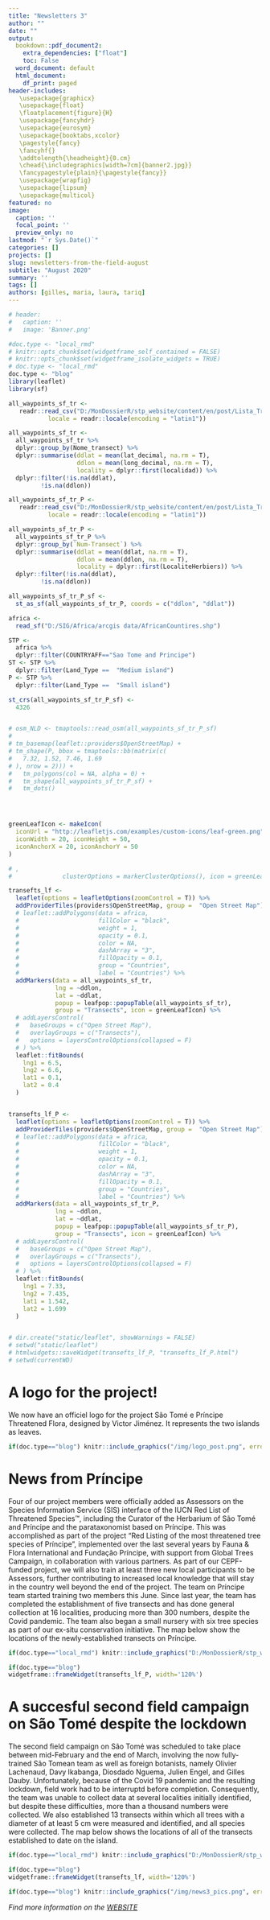 ```yaml
---
title: "Newsletters 3"
author: ""
date: ""
output: 
  bookdown::pdf_document2:
    extra_dependencies: ["float"]
    toc: False
  word_document: default
  html_document:
    df_print: paged
header-includes: 
   \usepackage{graphicx}
   \usepackage{float}
   \floatplacement{figure}{H}
   \usepackage{fancyhdr}
   \usepackage{eurosym}
   \usepackage{booktabs,xcolor}
   \pagestyle{fancy}
   \fancyhf{}
   \addtolength{\headheight}{0.cm}
   \chead{\includegraphics[width=7cm]{banner2.jpg}}
   \fancypagestyle{plain}{\pagestyle{fancy}}
   \usepackage{wrapfig}
   \usepackage{lipsum}
   \usepackage{multicol}
featured: no
image:
  caption: ''
  focal_point: ''
  preview_only: no
lastmod: "`r Sys.Date()`"
categories: []
projects: []
slug: newsletters-from-the-field-august
subtitle: "August 2020"
summary: ''
tags: []
authors: [gilles, maria, laura, tariq]
---
```


\vspace{-28truemm}

```r

# header:
#   caption: ''
#   image: 'Banner.png'

#doc.type <- "local_rmd"
# knitr::opts_chunk$set(widgetframe_self_contained = FALSE)
# knitr::opts_chunk$set(widgetframe_isolate_widgets = TRUE)
# doc.type <- "local_rmd"
doc.type <- "blog"
library(leaflet)
library(sf)

```


```r

all_waypoints_sf_tr <- 
   readr::read_csv("D:/MonDossierR/stp_website/content/en/post/Lista_Transecto_ST.csv", 
           locale = readr::locale(encoding = "latin1"))

all_waypoints_sf_tr <- 
  all_waypoints_sf_tr %>% 
  dplyr::group_by(Nome_transect) %>% 
  dplyr::summarise(ddlat = mean(lat_decimal, na.rm = T),
                   ddlon = mean(long_decimal, na.rm = T),
                   locality = dplyr::first(localidad)) %>% 
  dplyr::filter(!is.na(ddlat), 
         !is.na(ddlon))

all_waypoints_sf_tr_P <- 
   readr::read_csv("D:/MonDossierR/stp_website/content/en/post/Lista_Transecto_P.csv", 
           locale = readr::locale(encoding = "latin1"))

all_waypoints_sf_tr_P <- 
  all_waypoints_sf_tr_P %>% 
  dplyr::group_by(`Num-Transect`) %>% 
  dplyr::summarise(ddlat = mean(ddlat, na.rm = T),
                   ddlon = mean(ddlon, na.rm = T),
                   locality = dplyr::first(LocaliteHerbiers)) %>% 
  dplyr::filter(!is.na(ddlat), 
         !is.na(ddlon))

all_waypoints_sf_tr_P_sf <- 
  st_as_sf(all_waypoints_sf_tr_P, coords = c("ddlon", "ddlat"))

africa <- 
  read_sf("D:/SIG/Africa/arcgis data/AfricanCountires.shp")

STP <- 
  africa %>% 
  dplyr::filter(COUNTRYAFF=="Sao Tome and Principe")
ST <- STP %>% 
  dplyr::filter(Land_Type ==  "Medium island")
P <- STP %>% 
  dplyr::filter(Land_Type ==  "Small island")

st_crs(all_waypoints_sf_tr_P_sf) <- 
  4326


# osm_NLD <- tmaptools::read_osm(all_waypoints_sf_tr_P_sf)
# 
# tm_basemap(leaflet::providers$OpenStreetMap) +
# tm_shape(P, bbox = tmaptools::bb(matrix(c(
#   7.32, 1.52, 7.46, 1.69
# ), nrow = 2))) +
#   tm_polygons(col = NA, alpha = 0) +
#   tm_shape(all_waypoints_sf_tr_P_sf) +
#   tm_dots()




greenLeafIcon <- makeIcon(
  iconUrl = "http://leafletjs.com/examples/custom-icons/leaf-green.png",
  iconWidth = 20, iconHeight = 50,
  iconAnchorX = 20, iconAnchorY = 50
)

# ,
#              clusterOptions = markerClusterOptions(), icon = greenLeafIcon

transefts_lf <- 
  leaflet(options = leafletOptions(zoomControl = T)) %>% 
  addProviderTiles(providers$OpenStreetMap, group =  "Open Street Map") %>%
  # leaflet::addPolygons(data = africa, 
  #                      fillColor = "black",
  #                      weight = 1,
  #                      opacity = 0.1,
  #                      color = NA,
  #                      dashArray = "3",
  #                      fillOpacity = 0.1, 
  #                      group = "Countries",
  #                      label = "Countries") %>%
  addMarkers(data = all_waypoints_sf_tr, 
             lng = ~ddlon,
             lat = ~ddlat,
             popup = leafpop::popupTable(all_waypoints_sf_tr), 
             group = "Transects", icon = greenLeafIcon) %>% 
  # addLayersControl(
  #   baseGroups = c("Open Street Map"),
  #   overlayGroups = c("Transects"),
  #   options = layersControlOptions(collapsed = F)
  # ) %>% 
  leaflet::fitBounds(
    lng1 = 6.5,
    lng2 = 6.6,
    lat1 = 0.1,
    lat2 = 0.4
  )


transefts_lf_P <- 
  leaflet(options = leafletOptions(zoomControl = T)) %>% 
  addProviderTiles(providers$OpenStreetMap, group =  "Open Street Map") %>%
  # leaflet::addPolygons(data = africa, 
  #                      fillColor = "black",
  #                      weight = 1,
  #                      opacity = 0.1,
  #                      color = NA,
  #                      dashArray = "3",
  #                      fillOpacity = 0.1, 
  #                      group = "Countries",
  #                      label = "Countries") %>%
  addMarkers(data = all_waypoints_sf_tr_P, 
             lng = ~ddlon,
             lat = ~ddlat,
             popup = leafpop::popupTable(all_waypoints_sf_tr_P), 
             group = "Transects", icon = greenLeafIcon) %>% 
  # addLayersControl(
  #   baseGroups = c("Open Street Map"),
  #   overlayGroups = c("Transects"),
  #   options = layersControlOptions(collapsed = F)
  # ) %>% 
  leaflet::fitBounds(
    lng1 = 7.33,
    lng2 = 7.435,
    lat1 = 1.542,
    lat2 = 1.699
  )


# dir.create("static/leaflet", showWarnings = FALSE)
# setwd("static/leaflet")
# htmlwidgets::saveWidget(transefts_lf_P, "transefts_lf_P.html")
# setwd(currentWD)

```


\begin{multicols}{2}
  \null \vfill
\section{A logo for the project!}
We now have an officiel logo for the project São Tomé e Príncipe Threatened Flora, designed by Victor Jiménez. It represents the two islands as leaves.
  \vfill \null

\columnbreak
  \null \vfill
  \null \vfill
  \null \vfill
  \null \vfill
  \null \hfill
  \null \hfill
  \centering
  \includegraphics[width=.25\textwidth]{D:/MonDossierR/stp_website/static/img/logo_proj.png}
  \vfill \null


\end{multicols}



# A logo for the project!
We now have an officiel logo for the project São Tomé e Príncipe Threatened Flora, designed by Victor Jiménez. It represents the two islands as leaves.



```r

if(doc.type=="blog") knitr::include_graphics("/img/logo_post.png", error = FALSE)
```


\vspace{-18truemm}

# News from Príncipe

Four of our project members were officially added as Assessors on the Species Information Service (SIS) interface of the IUCN Red List of Threatened Species™, including the Curator of the Herbarium of São Tomé and Príncipe and the parataxonomist based on Príncipe. This was accomplished as part of the project “Red Listing of the most threatened tree species of Príncipe”, implemented over the last several years by Fauna & Flora International and Fundação Príncipe, with support from Global Trees Campaign, in collaboration with various partners. As part of our CEPF-funded project, we will also train at least three new local participants to be Assessors, further contributing to increased local knowledge that will stay in the country well beyond the end of the project. The team on Príncipe team started training two members this June.
Since last year, the team has completed the establishment of five transects and has done general collection at 16 localities, producing more than 300 numbers, despite the Covid pandemic. The team also began a small nursery with six tree species as part of our ex-situ conservation initiative. The map below show the locations of the newly-established transects on Príncipe. 


```r
if(doc.type=="local_rmd") knitr::include_graphics("D:/MonDossierR/stp_website_backup//static/img/news3_pics_p.png")
```



```r

if(doc.type=="blog")
widgetframe::frameWidget(transefts_lf_P, width='120%')


```


# A succesful second field campaign on São Tomé despite the lockdown

The second field campaign on São Tomé was scheduled to take place between mid-February and the end of March, involving the now fully-trained São Tomean team as well as foreign botanists, namely Olivier Lachenaud, Davy Ikabanga, Diosdado Nguema, Julien Engel, and Gilles Dauby. Unfortunately, because of the Covid 19 pandemic and the resulting lockdown, field work had to be interruptd before completion.  Consequently, the team was unable to collect data at several localities initially identified, but despite these difficulties, more than a thousand numbers were collected. We also established 13 transects within which all trees with a diameter of at least 5 cm were measured and identified, and all species were collected. The map below shows the locations of all of the transects established to date on the island.



```r
if(doc.type=="local_rmd") knitr::include_graphics("D:/MonDossierR/stp_website_backup//static/img/transect_st_news3.png")


```


```r


if(doc.type=="blog")
widgetframe::frameWidget(transefts_lf, width='120%')


```



```r
if(doc.type=="blog") knitr::include_graphics("/img/news3_pics.png", error = FALSE)
```


\vspace{10truemm}

\fontsize{22}{22}
*Find more information on the [WEBSITE](https://cepf-stp-threat-flora.netlify.app/#about)*
